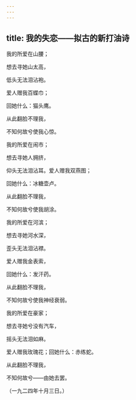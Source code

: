 ```yaml
---
---
---
```

title: 我的失恋——拟古的新打油诗
---



我的所爱在山腰；

想去寻她山太高，

低头无法泪沾袍。

爱人赠我百蝶巾；

回她什么：猫头鹰。

从此翻脸不理我，

不知何故兮使我心惊。

我的所爱在闹市；

想去寻她人拥挤，

仰头无法泪沾耳。爱人赠我双燕图；

回她什么：冰糖壶卢。

从此翻脸不理我，

不知何故兮使我胡涂。

我的所爱在河滨；

想去寻她河水深，

歪头无法泪沾襟。

爱人赠我金表索，

回她什么：发汗药。

从此翻脸不理我，

不知何故兮使我神经衰弱。

我的所爱在豪家；

想去寻她兮没有汽车，

摇头无法泪如麻。

爱人赠我玫瑰花；回她什么：赤练蛇。

从此翻脸不理我，

不知何故兮——由她去罢。

（一九二四年十月三日。）